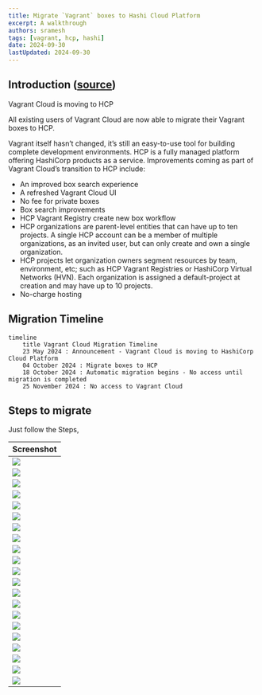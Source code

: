```yaml
---
title: Migrate `Vagrant` boxes to Hashi Cloud Platform
excerpt: A walkthrough
authors: sramesh
tags: [vagrant, hcp, hashi]
date: 2024-09-30
lastUpdated: 2024-09-30
---
```


## Introduction ([source](https://www.hashicorp.com/blog/vagrant-cloud-is-moving-to-hcp))

Vagrant Cloud is moving to HCP 

All existing users of Vagrant Cloud are now able to migrate their Vagrant boxes to HCP.

Vagrant itself hasn’t changed, it’s still an easy-to-use tool for building complete development environments. HCP is a fully managed platform offering HashiCorp products as a service. Improvements coming as part of Vagrant Cloud’s transition to HCP include:

- An improved box search experience
- A refreshed Vagrant Cloud UI
- No fee for private boxes
- Box search improvements
- HCP Vagrant Registry create new box workflow
- HCP organizations are parent-level entities that can have up to ten projects. A single HCP account can be a member of multiple organizations, as an invited user, but can only create and own a single organization.
- HCP projects let organization owners segment resources by team, environment, etc; such as HCP Vagrant Registries or HashiCorp Virtual Networks (HVN). Each organization is assigned a default-project at creation and may have up to 10 projects.
- No-charge hosting

## Migration Timeline

```mermaid
timeline
    title Vagrant Cloud Migration Timeline
    23 May 2024 : Announcement - Vagrant Cloud is moving to HashiCorp Cloud Platform
    04 October 2024 : Migrate boxes to HCP
    18 October 2024 : Automatic migration begins - No access until migration is completed
    25 November 2024 : No access to Vagrant Cloud
```

## Steps to migrate

Just follow the Steps,

| Screenshot       |
| ---------------- |
| ![](./img/0.png) |
| ![](./img/1.png) |
| ![](./img/2.png) |
| ![](./img/3.png) |
| ![](./img/4.png) |
| ![](./img/5.png) |
| ![](./img/6.png) |
| ![](./img/7.png) |
| ![](./img/8.png) |
| ![](./img/9.png) |
| ![](./img/10.png) |
| ![](./img/11.png) |
| ![](./img/12.png) |
| ![](./img/13.png) |
| ![](./img/14.png) |
| ![](./img/15.png) |
| ![](./img/16.png) |
| ![](./img/17.png) |
| ![](./img/18.png) |
| ![](./img/19.png) |
| ![](./img/20.png) |
